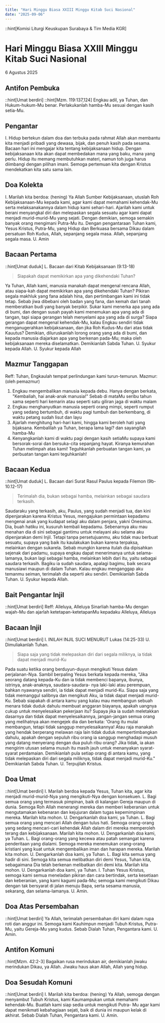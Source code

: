 ```yaml
---
title: "Hari Minggu Biasa XXIII Minggu Kitab Suci Nasional"
date: "2025-09-06"
---
```

::hint[Komisi Liturgi Keuskupan Surabaya & Tim Media KGR]
# Hari Minggu Biasa XXIII Minggu Kitab Suci Nasional
6 Agustus 2025


## Antifon Pembuka
::hint[Umat berdiri]
::hint[Mzm. 119:137,124]
Engkau adil, ya Tuhan, dan Hukum-hukum-Mu benar. Perlakukanlah hamba-Mu sesuai dengan kasih setia-Mu. 

## Pengantar
I. Hidup bertekun dalam doa dan terbuka pada rahmat Allah akan membantu kita menjadi pribadi yang dewasa, bijak, dan penuh kasih pada sesama. Bacaan hari ini mengajar kita tentang kebijaksanaan hidup. Dengan kebijaksanaan kita akan dapat membedakan mana yang baku, mana yang perlu. Hidup itu memang membutuhkan materi, namun toh juga harus diimbangi dengan pilihan imani. Semoga pertemuan kita dengan Kristus mendekatkan kita satu sama lain. 

## Doa Kolekta
I. Marilah kita berdoa: (hening)
Ya Allah Sumber Kebijaksanaan, utuslah Roh Kebijaksanaan-Mu kepada kami, agar kami dapat memahami kehendak-Mu serta melaksanakannya dalam hidup kami sehari-hari. Ajarilah kami untuk berani menyangkal diri dan melepaskan segala sesuatu agar kami dapat menjadi murid-murid-Mu yang sejati. Dengan demikian, semoga semakin banyak orang mengimani Putra-Mu itu. Dengan pengantaraan Tuhan kami, Yesus Kristus, Putra-Mu, yang Hidup dan Berkuasa bersama Dikau dalam persatuan Roh Kudus, Allah, sepanjang segala masa. Allah, sepanjang segala masa. U. Amin

## Bacaan Pertama
::hint[Umat duduk]
L. Bacaan dari Kitab Kebijaksanaan (9:13-18)
> Siapakah dapat memikirkan apa yang dikehendaki Tuhan? 

Ya Tuhan, Allah kami, manusia manakah dapat mengenal rencana Allah, atau siapa-kah dapat memikirkan apa yang dikehendaki Tuhan? Pikiran segala makhluk yang fana adalah hina, dan pertimbangan kami ini tidak tetap. Sebab jiwa dibebani oleh badan yang fana, dan kemah dari tanah memberatkan budi yang banyak berpikir. Sukar kami menerka apa yang ada di bumi, dan dengan susah payah kami menemukan apa yang ada di tangan, tapi siapa gerangan telah menyelami apa yang ada di surga? Siapa gerangan dapat mengenal kehendak-Mu, kalau Engkau sendiri tidak menganugerahkan kebijaksanaan, dan jika Roh Kudus-Mu dari atas tidak Kauutus? Demikian, diluruskanlah lorong orang yang ada di bumi, dan kepada manusia diajarkan apa yang berkenan pada-Mu; maka oleh kebijaksanaan mereka diselamatkan. Demikianlah Sabda Tuhan. U. Syukur kepada Allah.
U. Syukur kepada Allah

## Mazmur Tanggapan
Reff: Tuhan, Engkaulah tempat perlindungan kami turun-temurun. 
Mazmur: (oleh pemazmur)
1. Engkau mengembalikan manusia kepada debu. Hanya dengan berkata, "Kembaliah, hai anak-anak manusia!" Sebab di mataMu seribu tahun sama seperti hari kemarin atau seperti satu giliran jaga di waktu malam
2. Engkau menghanyutkan manusia seperti orang mimpi, seperti rumput yang sedang bertumbuh, di waktu pagi tumbuh dan berkembang, di waktu petang sudah lisut dan layu
3. Ajarlah menghitung hari-hari kami, hingga kami beroleh hati yang bijaksana. Kembalilah ya Tuhan, berapa lama lagi? dan sayangilah hamba-Mu
4. Kenyangkanlah kami di waktu pagi dengan kasih setiaMu supaya kami bersorak-sorai dan bersuka-cita sepanjang hayat. Kiranya kemurahan Tuhan melimpah atas kami! Teguhkanlah perbuatan tangan kami, ya perbuatan tangan kami teguhkanlah!

## Bacaan Kedua
::hint[Umat duduk]
L. Bacaan dari Surat Rasul Paulus kepada Filemon (9b-10.12-17) 
> Terimalah dia, bukan sebagai hamba, melainkan sebagai saudara terkasih.

Saudaraku yang terkasih, aku, Paulus, yang sudah menjadi tua, dan kini dipenjarakan karena Kristus Yesus, mengajukan permintaan kepadamu mengenai anak yang kudapat selagi aku dalam penjara, yakni Onesimus. Dia, buah hatiku ini, kusuruh kembali kepadamu. Sebenarnya aku mau menahan dia di sini sebagai gantimu untuk melayani aku selama aku dipenjarakan demi Injil. Tetapi tanpa persetujuanmu, aku tidak mau berbuat sesuatu, supaya yang baik itu kaulakukan bukan karena terpaksa, melainkan dengan sukarela. Sebab mungkin karena itulah dia dipisahkan sejenak dari padamu, supaya engkau dapat menerimanya untuk selama-lamanya, bukan lagi sebagai hamba, melainkan lebih dari itu, yaitu sebagai saudara terkasih. Bagiku ia sudah saudara, apalagi bagimu, baik secara manusiawi maupun di dalam Tuhan. Kalau engkau menganggap aku temanmu seiman, terimalah dia seperti aku sendiri. 
Demikianlah Sabda Tuhan. 
U. Syukur kepada Allah. 

## Bait Pengantar Injil
::hint[Umat berdiri]
Reff: Alleluya, Alleluya
Sinarliah hamba-Mu dengan wajah-Mu dan ajarlah ketetapan-ketetapanMu kepadaku
Alleluya, Alleluya

## Bacaan Injil
::hint[Umat berdiri]
I. INILAH INJIL SUCI MENURUT Lukas (14:25-33) 
U. Dimuliakanlah Tuhan.
> Siapa saja yang tidak melepaskan diri dari segala miliknya, ia tidak dapat menjadi murid-Ku

Pada suatu ketika orang berduyun-duyun mengikuti Yesus dalam perjalanan-Nya. Sambil berpaling Yesus berkata kepada mereka, "Jika seorang datang kepada-Ku dan ia tidak membenci bapanya, ibunya, istrinya, anak-anaknya, saudara-saudara- nya laki-laki atau perempuan, bahkan nyawanya sendiri, ia tidak dapat menjadi murid-Ku. Siapa saja yang tidak memanggul salibnya dan mengikuti Aku, ia tidak dapat menjadi murid-Ku. Sebab siapakah di antara kamu yang kalau mau membangun sebuah menara tidak duduk dahulu membuat anggaran biayanya, apakah uangnya cukup untuk menyelesaikan pekerjaan itu? Supaya jika ia sudah meletakkan dasarnya dan tidak dapat menyelesaikannya, jangan-jangan semua orang yang melihatnya akan mengejek dia dan berkata: 'Orang itu mulai membangun, tetapi tidak sanggup menyelesaikannya! Atau raja manakah yang hendak berperang melawan raja lain tidak duduk mempertimbangkan dahulu, apakah dengan sepuluh ribu orang ia sanggup menghadapi musuh yang datang menyerang dengan dua puluh ribu orang? Jika tidak, ia akan mengirim utusan selama musuh itu masih jauh untuk menanyakan syarat-syarat perdamaian. Demikianlah pula setiap orang di antara kamu, yang tidak melepaskan diri dari segala miliknya, tidak dapat menjadi murid-Ku."  Demikianlah Sabda Tuhan. 
U. Terpujilah Kristus. 

## Doa Umat
::hint[Umat berdiri]
I. Marilah berdoa kepada Yesus, Tuhan kita, agar kita menjadi murid-murid-Nya yang mengikuti-Nya dengan konsekuen. 
L. Bagi semua orang yang termasuk pimpinan, baik di kalangan Gereja maupun di dunia. Semoga Roh Allah menerangi mereka dan memberi keberanian untuk mengutamakan kebenaran dan kejujuran dalam tugas kepemimpinan mereka. Marilah kita mohon. 
U. Dengarkanlah doa kami, ya Tuhan. 
L. Bagi semua orang yang mencari Allah dengan tulus hati. Semoga orang-orang yang sedang mencari-cari kehendak Allah dalam diri mereka memperoleh terang dan kebijaksanaan. Marilah kita mohon. 
U. Dengarkanlah doa kami, ya Tuhan. 
L. Bagi orang-orang yang kecewa atau patah semangat karena penderitaan yang dialami. Semoga mereka menemukan orang-orang kristiani yang kuat untuk mengembalikan iman dan harapan mereka. Marilah kita mohon. 
U. Dengarkanlah doa kami, ya Tuhan. 
L. Bagi kita semua yang hadir di sini. Semoga kita semua melibatkan diri demi Yesus, Tuhan kita, sebagaimana Dia telah berkenan melibatkan diri demi kita. Marilah kita mohon. 
U. Dengarkanlah doa kami, ya Tuhan. 
I. Tuhan Yesus Kristus, semoga kami semua meneladan pikiran dan cara bertindak, serta kesetiaan dan keberanian, yang kami kagumi pada-Mu; semoga kami mengikuti Dikau dengan tak bersyarat di jalan menuju Bapa, serta sesama manusia, sekarang, dan selama-lamanya. 
U. Amin. 

## Doa Atas Persembahan
::hint[Umat berdiri]
Ya Allah, terimalah persembahan diri kami dalam rupa roti dan anggur ini. Semoga kami Kauhimpun menjadi Tubuh Kristus, Putra-Mu, yaitu Gereja-Mu yang kudus. Sebab Dialah Tuhan, Pengantara kami. 
U. Amin. 

## Antifon Komuni
::hint[Mzm. 42:2-3]
Bagaikan rusa merindukan air, demikianlah jiwaku merindukan Dikau, ya Allah. Jiwaku haus akan Allah, Allah yang hidup. 

## Doa Sesudah Komuni
::hint[Umat berdiri]
I. Marilah kita berdoa: (hening)
Ya Allah, semoga dengan menyambut Tubuh Kristus, kami Kaumampukan untuk memahami kehendak-Mu. Buatlah kami siap sedia untuk mengikuti Putra- Mu agar kami dapat menikmati kebahagiaan sejati, baik di dunia ini maupun kelak di akhirat. Sebab Dialah Tuhan, Pengantara kami. 
U. Amin. 

